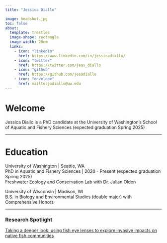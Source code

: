 ```yaml
---
title: "Jessica Diallo"

image: headshot.jpg
toc: false
about: 
  template: trestles
  image-shape: rectangle
  image-width: 20em
  links:
    - icon: "linkedin"
      href: https://www.linkedin.com/in/jessicadiallo/
    - icon: "twitter"
      href: https://twitter.com/jess_diallo
    - icon: "github"
      href: https://github.com/jessdiallo
    - icon: "envelope"
      href: mailto:jodiallo@uw.edu
---
```


# Welcome
Jessica Diallo is a PhD candidate at the University of Washington's School of Aquatic and Fishery Sciences (expected graduation Spring 2025)

---

# Education 

University of Washington | Seattle, WA \
PhD in Aquatic and Fishery Sciences | 2020 - Present (expected graduation Spring 2025) \
Freshwater Ecology and Conservation Lab with Dr. Julian Olden 

University of Wisconsin | Madison, WI \
B.S. in Biology and Environmental Studies (double major) with Comprehensive Honors

---

### Research Spotlight
[Taking a deeper look: using fish eye lenses to explore invasive impacts on native fish communities](https://fish.uw.edu/2024/01/taking-a-deeper-look-using-fish-eye-lenses-to-explore-invasive-fish-impacts-on-native-fish-communities/)


